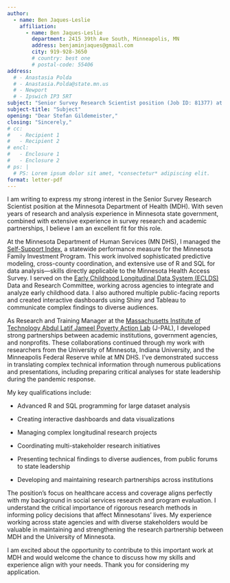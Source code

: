```yaml
---
author:
  - name: Ben Jaques-Leslie
    affiliation:
      - name: Ben Jaques-Leslie
        department: 2415 39th Ave South, Minneapolis, MN
        address: benjaminjaques@gmail.com
        city: 919-928-3650
        # country: best one
        # postal-code: 55406
address:
  # - Anastasia Polda
  # - Anastasia.Polda@state.mn.us
  # - Newport
  # - Ipswich IP3 5RT
subject: "Senior Survey Research Scientist position (Job ID: 81377) at Minnesota Department of Health"
subject-title: "Subject"
opening: "Dear Stefan Gildemeister,"
closing: "Sincerely,"
# cc:
#   - Recipient 1
#   - Recipient 2
# encl:
#   - Enclosure 1
#   - Enclosure 2
# ps: |
  # PS: Lorem ipsum dolor sit amet, *consectetur* adipiscing elit.
format: letter-pdf
---
```


I am writing to express my strong interest in the Senior Survey Research Scientist position at the Minnesota Department of Health (MDH). With seven years of research and analysis experience in Minnesota state government, combined with extensive experience in survey research and academic partnerships, I believe I am an excellent fit for this role.

At the Minnesota Department of Human Services (MN DHS), I managed the [Self-Support Index](https://mn.gov/dhs/partners-and-providers/news-initiatives-reports-workgroups/economic-supports-cash-food/), a statewide performance measure for the Minnesota Family Investment Program. This work involved sophisticated predictive modeling, cross-county coordination, and extensive use of R and SQL for data analysis---skills directly applicable to the Minnesota Health Access Survey. I served on the [Early Childhood Longitudinal Data System (ECLDS)](https://eclds.mn.gov/) Data and Research Committee, working across agencies to integrate and analyze early childhood data. I also authored multiple public-facing reports and created interactive dashboards using Shiny and Tableau to communicate complex findings to diverse audiences.

As Research and Training Manager at the [Massachusetts Institute of Technology Abdul Latif Jameel Poverty Action Lab](https://www.povertyactionlab.org/) (J-PAL), I developed strong partnerships between academic institutions, government agencies, and nonprofits. These collaborations continued through my work with researchers from the University of Minnesota, Indiana University, and the Minneapolis Federal Reserve while at MN DHS. I've demonstrated success in translating complex technical information through numerous publications and presentations, including preparing critical analyses for state leadership during the pandemic response.

My key qualifications include:

-   Advanced R and SQL programming for large dataset analysis

-   Creating interactive dashboards and data visualizations

-   Managing complex longitudinal research projects

-   Coordinating multi-stakeholder research initiatives

-   Presenting technical findings to diverse audiences, from public forums to state leadership

-   Developing and maintaining research partnerships across institutions

The position's focus on healthcare access and coverage aligns perfectly with my background in social services research and program evaluation. I understand the critical importance of rigorous research methods in informing policy decisions that affect Minnesotans' lives. My experience working across state agencies and with diverse stakeholders would be valuable in maintaining and strengthening the research partnership between MDH and the University of Minnesota.

I am excited about the opportunity to contribute to this important work at MDH and would welcome the chance to discuss how my skills and experience align with your needs. Thank you for considering my application.
